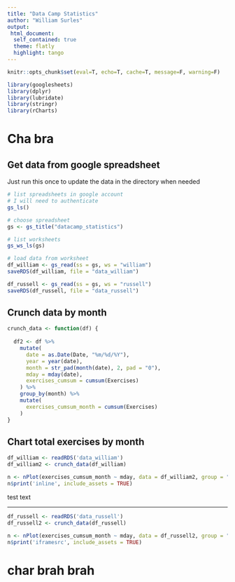 ```yaml
---
title: "Data Camp Statistics"
author: "William Surles"
output: 
 html_document:
  self_contained: true
  theme: flatly
  highlight: tango
---
```



```r
knitr::opts_chunk$set(eval=T, echo=T, cache=T, message=F, warning=F)
```

```r

library(googlesheets)
library(dplyr)
library(lubridate)
library(stringr)
library(rCharts)

```

# Cha bra

## Get data from google spreadsheet

Just run this once to update the data in the directory when needed

```r
# list spreadsheets in google account
# I will need to authenticate 
gs_ls()

# choose spreadsheet
gs <- gs_title("datacamp_statistics")

# list worksheets
gs_ws_ls(gs)

# load data from worksheet
df_william <- gs_read(ss = gs, ws = "william")
saveRDS(df_william, file = "data_william")

df_russell <- gs_read(ss = gs, ws = "russell")
saveRDS(df_russell, file = "data_russell")

```

## Crunch data by month

```r

crunch_data <- function(df) {
  
  df2 <- df %>%
    mutate(
      date = as.Date(Date, "%m/%d/%Y"),
      year = year(date),
      month = str_pad(month(date), 2, pad = "0"),
      mday = mday(date),
      exercises_cumsum = cumsum(Exercises)
    ) %>%
    group_by(month) %>%
    mutate(
      exercises_cumsum_month = cumsum(Exercises)
    )
}

```

## Chart total exercises by month

```r

df_william <- readRDS('data_william')
df_william2 <- crunch_data(df_william)

n <- nPlot(exercises_cumsum_month ~ mday, data = df_william2, group = "month", type = 'lineChart')
n$print('inline', include_assets = TRUE)

```

test text

***


```r

df_russell <- readRDS('data_russell')
df_russell2 <- crunch_data(df_russell)

n <- nPlot(exercises_cumsum_month ~ mday, data = df_russell2, group = "month", type = 'lineChart')
n$print('iframesrc', include_assets = TRUE)

```

# char brah brah
